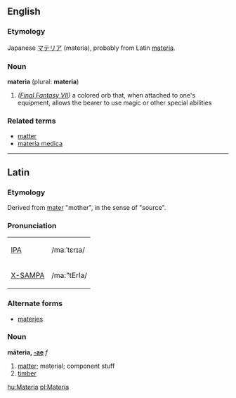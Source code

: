 ==English==
===Etymology===
Japanese [[マテリア]] (materia), probably from Latin [[materia]].

===Noun===
'''materia''' (plural: '''materia''')
# ''([[w:Final Fantasy VII|Final Fantasy VII]])'' a colored orb that, when attached to one's equipment, allows the bearer to use magic or other special abilities

===Related terms===
*[[matter]]
*[[materia medica]]

----

==Latin==
===Etymology===
Derived from [[mater]] "mother", in the sense of "source".

===Pronunciation===
{| border=1 cellpadding=5
| [[w:IPA|IPA]] || /maːˈtɛrɪa/
|-
| [[w:X-SAMPA|X-SAMPA]] || /ma:"tErIa/
|}

===Alternate forms===
*[[materies]]

===Noun===
'''māteria, [[Wiktionary Appendix:Latin first declension|-ae]]''' ''f''
# [[matter]]; material; component stuff
# [[timber]]

[[hu:Materia]]
[[pl:Materia]]